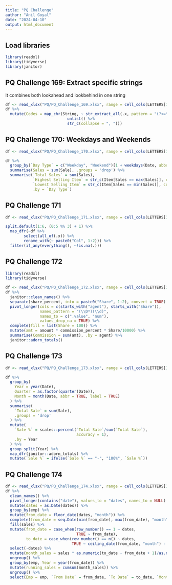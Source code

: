 ```yaml
---
title: "PQ Challenge"
author: "Anil Goyal"
date: "2024-04-10"
output: html_document
---
```

## Load libraries
```r
library(readxl)
library(tidyverse)
library(janitor)
```


## PQ Challenge 169: Extract specific strings
It combines both lookahead and lookbehind in one string
```r
df <- read_xlsx("PQ/PQ_Challenge_169.xlsx", range = cell_cols(LETTERS[1]))
df %>% 
  mutate(Codes = map_chr(String, ~ str_extract_all(.x, pattern = "(?<=\\b)[A-Z]+\\d+[A-Z0-9]+(?=\\b)") %>% 
                           unlist() %>% 
                           str_c(collapse = ", ")))
```


## PQ Challenge 170: Weekdays and Weekends
```r
df <- read_xlsx("PQ/PQ_Challenge_170.xlsx", range = cell_cols(LETTERS[1:3]))

df %>% 
  group_by(`Day Type` = c("Weekday", "Weekend")[1 + weekdays(Date, abbreviate = TRUE) %in% c("Sat", "Sun")], Item) %>% 
  summarise(Sales = sum(Sale), .groups = 'drop') %>% 
  summarise(`Total Sales` = sum(Sales), 
            `Highest Selling Item` = str_c(Item[Sales == max(Sales)], collapse = ", "),
            `Lowest Selling Item` = str_c(Item[Sales == min(Sales)], collapse = ", "),
            .by = `Day Type`)
```


## PQ Challenge 171

```r
df <- read_xlsx("PQ/PQ_Challenge_171.xlsx", range = cell_cols(LETTERS[1:6]))

split.default(1:6, (0:5 %% 3) + 1) %>% 
  map_dfr(~df %>% 
        select(all_of(.x)) %>% 
        rename_with(~ paste0("Col", 1:2))) %>% 
  filter(if_any(everything(), ~!is.na(.)))
```


## PQ Challenge 172

```r
library(readxl)
library(tidyverse)

df <- read_xlsx("PQ/PQ_Challenge_172.xlsx", range = cell_cols(LETTERS[1:6]))
df %>% 
  janitor::clean_names() %>% 
  separate(share_percent, into = paste0("Share", 1:2), convert = TRUE) %>% 
  pivot_longer(cols = c(starts_with("agent"), starts_with("Share")), 
               names_pattern = "(\\D*)(\\d)",
               names_to = c(".value", "num"),
               values_drop_na = TRUE) %>% 
  complete(fill = list(Share = 100)) %>% 
  mutate(amt = amount * commission_percent * Share/10000) %>% 
  summarise(Commission = sum(amt), .by = agent) %>% 
  janitor::adorn_totals()
```

## PQ Challenge 173
```r
df <- read_xlsx("PQ/PQ_Challenge_173.xlsx", range = cell_cols(LETTERS[1:2]))

df %>% 
  group_by(
    Year = year(Date),
    Quarter = as.factor(quarter(Date)),
    Month = month(Date, abbr = TRUE, label = TRUE)
  ) %>% 
  summarise(
    `Total Sale` = sum(Sale),
    .groups = 'drop'
  ) %>% 
  mutate(
    `Sale %` = scales::percent(`Total Sale`/sum(`Total Sale`),
                               accuracy = 1),
    .by = Year
  ) %>% 
  group_split(Year) %>% 
  map_dfr(janitor::adorn_totals) %>% 
  mutate(`Sale %` = ifelse(`Sale %` == "-", "100%", `Sale %`))
```

## PQ Challenge 174
```r
df <- read_xlsx("PQ/PQ_Challenge_174.xlsx", range = cell_cols(LETTERS[1:4]))
df %>% 
  clean_names() %>% 
  pivot_longer(contains("date"), values_to = "dates", names_to = NULL) %>% 
  mutate(dates = as.Date(dates)) %>% 
  group_by(emp) %>% 
  mutate(from_date = floor_date(dates, "month")) %>% 
  complete(from_date = seq.Date(min(from_date), max(from_date), "month")) %>% 
  fill(sales) %>% 
  mutate(from_date = case_when(row_number() == 1 ~ dates,
                               TRUE ~ from_date),
         to_date = case_when(row_number() == n() ~ dates,
                             TRUE ~ ceiling_date(from_date, "month") - days(1))) %>% 
  select(-dates) %>% 
  mutate(month_sales = sales * as.numeric(to_date - from_date + 1)/as.numeric(sum(to_date - from_date + 1))) %>% 
  ungroup() %>% 
  group_by(emp, Year = year(from_date)) %>% 
  mutate(running_sales = cumsum(month_sales)) %>% 
  ungroup() %>% 
  select(Emp = emp, `From Date` = from_date, `To Date` = to_date, `Monthly Sales` = month_sales, `Running Total` = running_sales)
```


